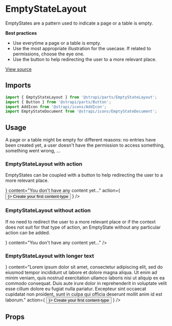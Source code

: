 <!--- EmptyStateLayout.stories.mdx --->


<Meta title="Design System/Layouts/EmptyStateLayout" component={EmptyStateLayout} />

# EmptyStateLayout

EmptyStates are a pattern used to indicate a page or a table is empty.

**Best practices**

- Use everytime a page or a table is empty.
- Use the most appropriate illustration for the usecase. If related to permissions, choose the eye one.
- Use the button to help redirecting the user to a more relevant place.

[View source](https://github.com/strapi/parts/tree/develop/packages/strapi-parts/src/EmptyStateLayout)

## Imports

```js
import { EmptyStateLayout } from '@strapi/parts/EmptyStateLayout';
import { Button } from '@strapi/parts/Button';
import AddIcon from '@strapi/icons/AddIcon';
import EmptyStateDocument from '@strapi/icons/EmptyStateDocument';
```


## Usage

A page or a table might be empty for different reasons: no entries have been created yet, a user doesn't have the permission to access something, something went wrong, ...


### EmptyStateLayout with action

 EmptyStates can be coupled with a button to help redirecting the user to a more relevant place.

<Canvas>
  <Story name="base">
    <Box padding={8} background="neutral100">
      <EmptyStateLayout
        icon={<Illo />}
        content="You don't have any content yet..."
        action={
          <Button variant="secondary" startIcon={<AddIcon />}>
            Create your first content-type
          </Button>
        }
      />
    </Box>
  </Story>
</Canvas>

### EmptyStateLayout without action

If no need to redirect the user to a more relevant place or if the context does not suit for that type of action, an EmptyState without any particular action can be added.

<Canvas>
  <Story name="without action">
    <Box padding={8} background="neutral100">
      <EmptyStateLayout icon={<Illo />} content="You don't have any content yet..." />
    </Box>
  </Story>
</Canvas>

### EmptyStateLayout with longer text

<Canvas>
  <Story name="with large text">
    <Box padding={8} background="neutral100">
      <EmptyStateLayout
        icon={<Illo />}
        content="Lorem ipsum dolor sit amet, consectetur adipiscing elit, sed do eiusmod tempor incididunt ut labore et dolore magna aliqua. Ut enim ad minim veniam, quis nostrud exercitation ullamco laboris nisi ut aliquip ex ea commodo consequat. Duis aute irure dolor in reprehenderit in voluptate velit esse cillum dolore eu fugiat nulla pariatur. Excepteur sint occaecat cupidatat non proident, sunt in culpa qui officia deserunt mollit anim id est laborum."
        action={
          <Button variant="secondary" startIcon={<AddIcon />}>
            Create your first content-type
          </Button>
        }
      />
    </Box>
  </Story>
</Canvas>

## Props

<ArgsTable of={EmptyStateLayout} />
